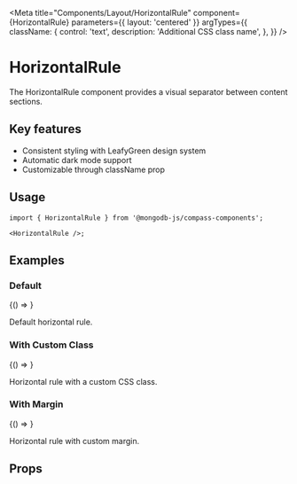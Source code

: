 
<Meta
  title="Components/Layout/HorizontalRule"
  component={HorizontalRule}
  parameters={{ layout: 'centered' }}
  argTypes={{
    className: {
      control: 'text',
      description: 'Additional CSS class name',
    },
  }}
/>

# HorizontalRule

The HorizontalRule component provides a visual separator between content sections.

## Key features

- Consistent styling with LeafyGreen design system
- Automatic dark mode support
- Customizable through className prop

## Usage

```tsx
import { HorizontalRule } from '@mongodb-js/compass-components';

<HorizontalRule />;
```

## Examples

### Default

<Story name="Default">{() => <HorizontalRule />}</Story>

Default horizontal rule.

### With Custom Class

<Story name="WithCustomClass">
  {() => <HorizontalRule className="custom-hr" />}
</Story>

Horizontal rule with a custom CSS class.

### With Margin

<Story name="WithMargin">
  {() => <HorizontalRule className="custom-hr" style={{ margin: '20px 0' }} />}
</Story>

Horizontal rule with custom margin.

## Props

<Controls />
